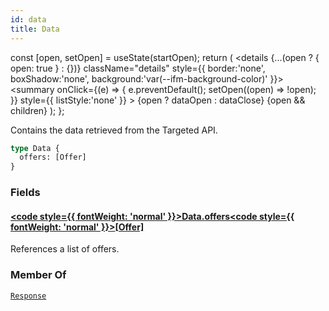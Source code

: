 ```yaml
---
id: data
title: Data
---
```









  const [open, setOpen] = useState(startOpen);
  return (
    <details {...(open ? { open: true } : {})} className="details" style={{ border:'none', boxShadow:'none', background:'var(--ifm-background-color)' }}>
      <summary
        onClick={(e) => {
          e.preventDefault();
          setOpen((open) => !open);
        }}
        style={{ listStyle:'none' }}
      >
      {open ? dataOpen : dataClose}
      </summary>
      {open && children}
    </details>
  );
};








Contains the data retrieved from the Targeted API.


```graphql
type Data {
  offers: [Offer]
}
```




### Fields

#### [<code style={{ fontWeight: 'normal' }}>Data.<b>offers</b></code>](#)<Bullet />[<code style={{ fontWeight: 'normal' }}><b>[Offer]</b></code>](/targeted-api/types/objects/offer.mdx) <Badge class="badge badge--secondary " text="list"/> <Badge class="badge badge--secondary " text="object"/> 
References a list of offers.






### Member Of

[`Response`](/targeted-api/types/objects/response.mdx)  <Badge class="badge badge--secondary badge--relation" text="object"/>